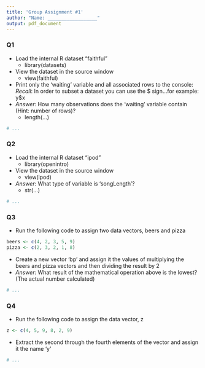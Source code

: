 ```yaml
---
title: 'Group Assignment #1'
author: "Name: __________________"
output: pdf_document
---
```


### Q1

- Load the internal R dataset "faithful"
    - library(datasets)
- View the dataset in the source window
    - view(faithful)
- Print only the 'waiting' variable and all associated rows to the console: *Recall*: In order to subset a dataset you can use the $ sign...for example: y$x
- *Answer*: How many observations does the 'waiting' variable contain (Hint: number of rows)? 
    - length(...)

```r
# ...
```


### Q2

- Load the internal R dataset "ipod"
    - library(openintro)
- View the dataset in the source window
    - view(ipod)
- *Answer*: What type of variable is 'songLength'?
    - str(...)

```r
# ...
```


### Q3

- Run the following code to assign two data vectors, beers and pizza
```r
beers <- c(4, 2, 3, 5, 9)
pizza <- c(2, 3, 2, 1, 8)
```
- Create a new vector 'bp' and assign it the values of multiplying the beers and pizza vectors and then dividing the result by 2
- *Answer*: What result of the mathematical operation above is the lowest? (The actual number calculated)

```r
# ...
```

### Q4 

- Run the following code to assign the data vector, z
```r
z <- c(4, 5, 9, 8, 2, 9)
```

- Extract the second through the fourth elements of the vector and assign it the name 'y'

```r
# ...
```

